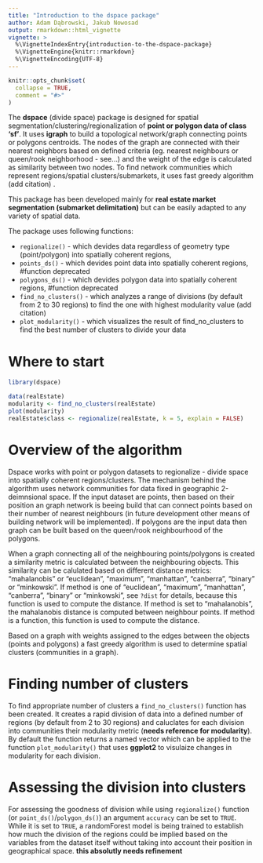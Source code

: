 ```yaml
---
title: "Introduction to the dspace package"
author: Adam Dąbrowski, Jakub Nowosad
output: rmarkdown::html_vignette
vignette: >
  %\VignetteIndexEntry{introduction-to-the-dspace-package}
  %\VignetteEngine{knitr::rmarkdown}
  %\VignetteEncoding{UTF-8}
---
```


```r
knitr::opts_chunk$set(
  collapse = TRUE,
  comment = "#>"
)
```

The **dspace** (divide space) package is designed for spatial segmentation/clustering/regionalization of **point or polygon data of class 'sf'**.
It uses **igraph** to build a topological network/graph connecting points or polygons centroids.
The nodes of the graph are connected with their nearest neighbors based on defined criteria (eg. nearest neighbours or queen/rook neighborhood - see...) and the weight of the edge is calculated as similarity between two nodes.
To find network communities which represent regions/spatial clusters/submarkets, it uses fast greedy algorithm (add citation) .

This package has been developed mainly for **real estate market segmentation (submarket delimitation)** but can be easily adapted to any variety of spatial data.

The package uses following functions:

 * `regionalize()` - which devides data regardless of geometry type (point/polygon) into spatially coherent regions,
 * `points_ds()` - which devides point data into spatially coherent regions, #function deprecated
 * `polygons_ds()` - which devides polygon data into spatially coherent regions, #function deprecated
 * `find_no_clusters()` - which analyzes a range of divisions (by default from 2 to 30 regions) to find the one with highest modularity value (add citation)
 * `plot_modularity()` - which visualizes the result of find_no_clusters to find the best number of clusters to divide your data

# Where to start

```r
library(dspace)
```

```r
data(realEstate)
modularity <- find_no_clusters(realEstate)
plot(modularity)
realEstate$class <- regionalize(realEstate, k = 5, explain = FALSE)
```

# Overview of the algorithm

Dspace works with point or polygon datasets to regionalize - divide space into spatially coherent regions/clusters.
The mechanism behind the algorithm uses network communities for data fixed in geographic 2-deimnsional space.
If the input dataset are points, then based on their position an graph network is beeing build that can connect points based on their number of nearest neighbours (in future development other means of building network will be implemented).
If polygons are the input data then graph can be built based on the queen/rook neighbourhood of the polygons.

When a graph connecting all of the neighbouring points/polygons is created a similarity metric is calculated between the neighbouring objects. 
This similarity can be calulated based on different distance metrics: "mahalanobis" or "euclidean", "maximum", "manhattan", "canberra", "binary" or "minkowski". 
If method is one of "euclidean", "maximum", "manhattan", "canberra", "binary" or "minkowski", see `?dist` for details, because this function is used to compute the distance. 
If method is set to "mahalanobis", the mahalanobis distance is computed between neighbour points. 
If method is a function, this function is used to compute the distance.

Based on  a graph with weights assigned to the edges between the objects (points and polygons) a fast greedy algorithm is used to determine spatial clusters (communities in a graph).
 
# Finding number of clusters

To find appropriate number of clusters a `find_no_clusters()` function has been created.
It creates a rapid division of data into a defined number of regions (by default from 2 to 30 regions) and caluclates for each division into communities their modularity metric (**needs reference for modularity**).
By default the function returns a named vector which can be applied to the function `plot_modularity()` that uses **ggplot2** to visulaize changes in modularity for each division.

# Assessing the division into clusters

For assessing the goodness of division while using `regionalize()` function (or `point_ds()`/`polygon_ds()`) an argument `accuracy` can be set to `TRUE`. 
While it is set to `TRUE`, a randomForest model is being trained to establish how much the division of the regions could be implied based on the variables from the dataset itself without taking into account their position in geographical space. **this absolutly needs refinement**
